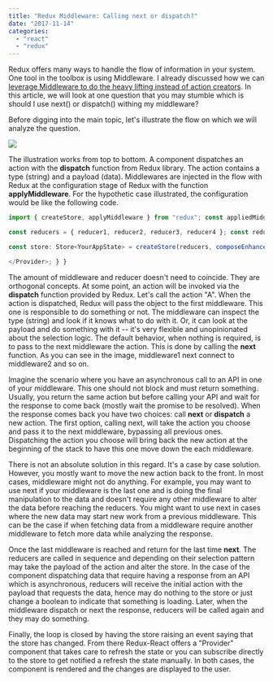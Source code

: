 ```yaml
---
title: "Redux Middleware: Calling next or dispatch?"
date: "2017-11-14"
categories: 
  - "react"
  - "redux"
---
```


Redux offers many ways to handle the flow of information in your system. One tool in the toolbox is using Middleware. I already discussed how we can [leverage Middleware to do the heavy lifting instead of action creators](./react-and-redux-without-actioncreator). In this article, we will look at one question that you may stumble which is should I use next() or dispatch() withing my middleware?

Before digging into the main topic, let's illustrate the flow on which we will analyze the question.

![](images/MiddlewareNextDispatch.png)

The illustration works from top to bottom. A component dispatches an action with the **dispatch** function from Redux library. The action contains a type (string) and a payload (data). Middlewares are injected in the flow with Redux at the configuration stage of Redux with the function **applyMiddleware**. For the hypothetic case illustrated, the configuration would be like the following code.

```typescript
import { createStore, applyMiddleware } from "redux"; const appliedMiddleware = applyMiddleware( middleware1, middleware2, middleware3, middleware4, middleware5, middleware6);

const reducers = { reducer1, reducer2, reducer3, reducer4 }; const reducers = combineReducers(reducersTyped);

const store: Store<YourAppState> = createStore(reducers, composeEnhancers(appliedMiddleware)); class App extends React.Component<{}, YourAppState> { public render(): JSX.Element { return <Provider store={store}>

</Provider>; } } 
``` 


The amount of middleware and reducer doesn't need to coincide. They are orthogonal concepts. At some point, an action will be invoked via the **dispatch** function provided by Redux. Let's call the action "A". When the action is dispatched, Redux will pass the object to the first middleware. This one is responsible to do something or not. The middleware can inspect the type (string) and look if it knows what to do with it. Or, it can look at the payload and do something with it -- it's very flexible and unopinionated about the selection logic. The default behavior, when nothing is required, is to pass to the next middleware the action. This is done by calling the **next** function. As you can see in the image, middleware1 next connect to middleware2 and so on.

Imagine the scenario where you have an asynchronous call to an API in one of your middleware. This one should not block and must return something. Usually, you return the same action but before calling your API and wait for the response to come back (mostly wait the promise to be resolved). When the response comes back you have two choices: call **next** or **dispatch** a new action. The first option, calling next, will take the action you choose and pass it to the next middleware, bypassing all previous ones. Dispatching the action you choose will bring back the new action at the beginning of the stack to have this one move down the each middleware.

There is not an absolute solution in this regard. It's a case by case solution. However, you mostly want to move the new action back to the front. In most cases, middleware might not do anything. For example, you may want to use next if your middleware is the last one and is doing the final manipulation to the data and doesn't require any other middleware to alter the data before reaching the reducers. You might want to use next in cases where the new data may start new work from a previous middleware. This can be the case if when fetching data from a middleware require another middleware to fetch more data while analyzing the response.

Once the last middleware is reached and return for the last time **next**. The reducers are called in sequence and depending on their selection pattern may take the payload of the action and alter the store. In the case of the component dispatching data that require having a response from an API which is asynchronous, reducers will receive the initial action with the payload that requests the data, hence may do nothing to the store or just change a boolean to indicate that something is loading. Later, when the middleware dispatch or next the response, reducers will be called again and they may do something.

Finally, the loop is closed by having the store raising an event saying that the store has changed. From there Redux-React offers a "Provider" component that takes care to refresh the state or you can subscribe directly to the store to get notified a refresh the state manually. In both cases, the component is rendered and the changes are displayed to the user.

